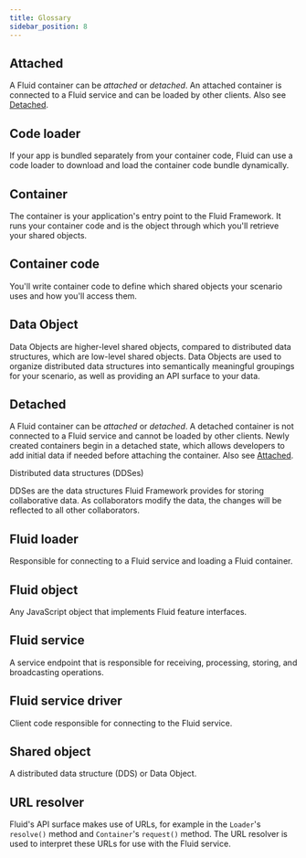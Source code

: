 ```yaml
---
title: Glossary
sidebar_position: 8
---
```



## Attached

A Fluid container can be _attached_ or _detached_. An attached container is connected to a Fluid service and can be
loaded by other clients. Also see [Detached](#detached).

## Code loader

If your app is bundled separately from your container code, Fluid can use a code loader to download
and load the container code bundle dynamically.

## Container

The container is your application's entry point to the Fluid Framework. It runs your container code and is
the object through which you'll retrieve your shared objects.

## Container code

You'll write container code to define which shared objects your scenario uses and how you'll access them.

## Data Object

Data Objects are higher-level shared objects, compared to distributed data structures, which are low-level shared objects.
Data Objects are used to organize distributed data structures into semantically meaningful groupings for your scenario,
as well as providing an API surface to your data.

## Detached

A Fluid container can be _attached_ or _detached_. A detached container is not connected to a Fluid service and cannot
be loaded by other clients. Newly created containers begin in a detached state, which allows developers to add initial
data if needed before attaching the container. Also see [Attached](#attached).

<Heading as="h2" id="distributed-data-structures">Distributed data structures (DDSes)</Heading>

DDSes are the data structures Fluid Framework provides for storing collaborative data. As collaborators modify the data,
the changes will be reflected to all other collaborators.

## Fluid loader

Responsible for connecting to a Fluid service and loading a Fluid container.

## Fluid object

Any JavaScript object that implements Fluid feature interfaces.

## Fluid service

A service endpoint that is responsible for receiving, processing, storing, and broadcasting operations.

## Fluid service driver

Client code responsible for connecting to the Fluid service.

## Shared object

A distributed data structure (DDS) or Data Object.

## URL resolver

Fluid's API surface makes use of URLs, for example in the `Loader`'s `resolve()` method and `Container`'s `request()` method.
The URL resolver is used to interpret these URLs for use with the Fluid service.
